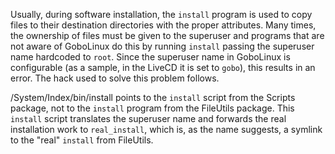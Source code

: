 {{ToC}}

Usually, during software installation, the <code>install</code> program is used to copy files to their destination directories with the proper attributes. Many times, the ownership of files must be given to the superuser and programs that are not aware of GoboLinux do this by running <code>install</code> passing the superuser name hardcoded to <code>root</code>. Since the superuser name in GoboLinux is configurable (as a sample, in the LiveCD it is set to <code>gobo</code>), this results in an error. The hack used to solve this problem follows.

/System/Index/bin/install points to the <code>install</code> script from the Scripts package,
not to the <code>install</code> program from the FileUtils package. This <code>install</code> script
translates the superuser name and forwards the real installation
work to <code>real_install</code>, which is, as the name suggests, a symlink to the "real" <code>install</code> from FileUtils.

{{Handbook}}